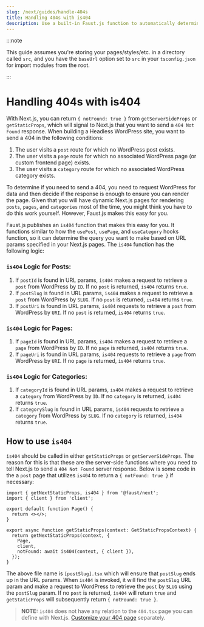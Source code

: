 ```yaml
---
slug: /next/guides/handle-404s
title: Handling 404s with is404
description: Use a built-in Faust.js function to automatically determine if a page is a 404
---
```


:::note

This guide assumes you're storing your pages/styles/etc. in a directory called `src`, and you have the `baseUrl` option set to `src` in your `tsconfig.json` for import modules from the root.

:::

# Handling 404s with is404

With Next.js, you can return `{ notFound: true }` from `getServerSideProps` or `getStaticProps`, which will signal to Next.js that you want to send a `404 Not Found` response. When building a Headless WordPress site, you want to send a 404 in the following conditions:

1. The user visits a `post` route for which no WordPress post exists.
1. The user visits a `page` route for which no associated WordPress page (or custom frontend page) exists.
1. The user visits a `category` route for which no associated WordPress category exists.

To determine if you need to send a 404, you need to request WordPress for data and then decide if the response is enough to ensure you can render the page. Given that you will have dynamic Next.js pages for rendering `posts`, `pages`, and `categories` most of the time, you might think you have to do this work yourself. However, Faust.js makes this easy for you.

Faust.js publishes an `is404` function that makes this easy for you. It functions similar to how the `usePost`, `usePage`, and `useCategory` hooks function, so it can determine the query you want to make based on URL params specified in your Next.js pages. The `is404` function has the following logic:

### `is404` Logic for Posts:

1. If `postId` is found in URL params, `is404` makes a request to retrieve a `post` from WordPress by `ID`. If no `post` is returned, `is404` returns `true`.
1. If `postSlug` is found in URL params, `is404` makes a request to retrieve a `post` from WordPress by `SLUG`. If no `post` is returned, `is404` returns `true`.
1. If `postUri` is found in URL params, `is404` requests to retrieve a `post` from WordPress by `URI`. If no `post` is returned, `is404` returns `true`.

### `is404` Logic for Pages:

1. If `pageId` is found in URL params, `is404` makes a request to retrieve a `page` from WordPress by `ID`. If no `page` is returned, `is404` returns `true`.
1. If `pageUri` is found in URL params, `is404` requests to retrieve a `page` from WordPress by `URI`. If no `page` is returned, `is404` returns `true`.

### `is404` Logic for Categories:

1. If `categoryId` is found in URL params, `is404` makes a request to retrieve a `category` from WordPress by `ID`. If no `category` is returned, `is404` returns `true`.
1. If `categorySlug` is found in URL params, `is404` requests to retrieve a `category` from WordPress by `SLUG`. If no `category` is returned, `is404` returns `true`.

## How to use `is404`

`is404` should be called in either `getStaticProps` or `getServerSideProps`. The reason for this is that these are the server-side functions where you need to tell Next.js to send a `404 Not Found` server response. Below is some code in the a `post` page that utilizes `is404` to return a `{ notFound: true }` if necessary:

```tsx title=src/pages/posts/[postSlug].tsx
import { getNextStaticProps, is404 } from '@faust/next';
import { client } from 'client';

export default function Page() {
  return <></>;
}

export async function getStaticProps(context: GetStaticPropsContext) {
  return getNextStaticProps(context, {
    Page,
    client,
    notFound: await is404(context, { client }),
  });
}
```

The above file name is `[postSlug].tsx` which will ensure that `postSlug` ends up in the URL params. When `is404` is invoked, it will find the `postSlug` URL param and make a request to WordPress to retrieve the `post` by `SLUG` using the `postSlug` param. If no `post` is returned, `is404` will return `true` and `getStaticProps` will subsequently return `{ notFound: true }`.

> **NOTE:** `is404` does not have any relation to the `404.tsx` page you can define with Next.js. [Customize your 404 page](https://nextjs.org/docs/advanced-features/custom-error-page#404-page) separately.
